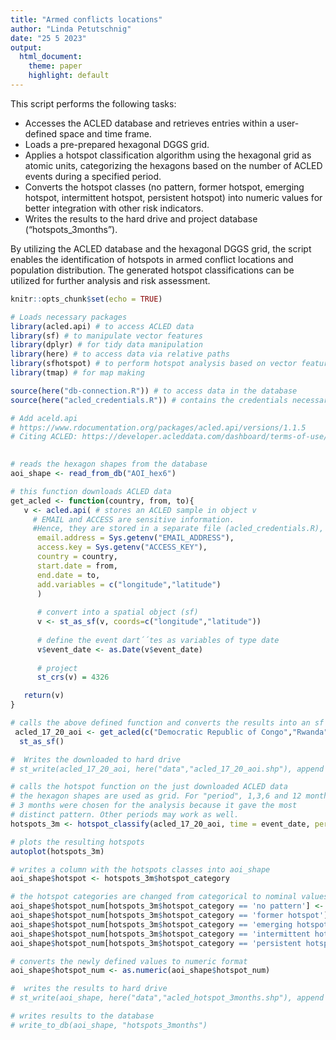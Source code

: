 ```yaml
---
title: "Armed conflicts locations"
author: "Linda Petutschnig"
date: "25 5 2023"
output:
  html_document:
    theme: paper
    highlight: default
---
```


This script performs the following tasks:

- Accesses the ACLED database and retrieves entries within a user-defined space and time frame.
- Loads a pre-prepared hexagonal DGGS grid.
- Applies a hotspot classification algorithm using the hexagonal grid as atomic units, categorizing the hexagons based on the number of ACLED events during a specified period.
- Converts the hotspot classes (no pattern, former hotspot, emerging hotspot, intermittent hotspot, persistent hotspot) into numeric values for better integration with other risk indicators.
- Writes the results to the hard drive and project database ("hotspots_3months").

By utilizing the ACLED database and the hexagonal DGGS grid, the script enables the identification of hotspots in armed conflict locations and population distribution. The generated hotspot classifications can be utilized for further analysis and risk assessment.
 
```r
knitr::opts_chunk$set(echo = TRUE)
```

```r

# Loads necessary packages
library(acled.api) # to access ACLED data
library(sf) # to manipulate vector features
library(dplyr) # for tidy data manipulation
library(here) # to access data via relative paths
library(sfhotspot) # to perform hotspot analysis based on vector features
library(tmap) # for map making

source(here("db-connection.R")) # to access data in the database
source(here("acled_credentials.R")) # contains the credentials necessary to access the ACLED data

# Add aceld.api
# https://www.rdocumentation.org/packages/acled.api/versions/1.1.5
# Citing ACLED: https://developer.acleddata.com/dashboard/terms-of-use/
 
```


```r

# reads the hexagon shapes from the database
aoi_shape <- read_from_db("AOI_hex6")

# this function downloads ACLED data
get_acled <- function(country, from, to){
   v <- acled.api( # stores an ACLED sample in object v
     # EMAIL and ACCESS are sensitive information. 
     #Hence, they are stored in a separate file (acled_credentials.R), which is set as an additional source in the beginning of the script. 
      email.address = Sys.getenv("EMAIL_ADDRESS"),
      access.key = Sys.getenv("ACCESS_KEY"),
      country = country,
      start.date = from, 
      end.date = to,
      add.variables = c("longitude","latitude")
      )
 
      # convert into a spatial object (sf)
      v <- st_as_sf(v, coords=c("longitude","latitude"))
      
      # define the event dart´´tes as variables of type date
      v$event_date <- as.Date(v$event_date)
      
      # project
      st_crs(v) = 4326

   return(v)
}

# calls the above defined function and converts the results into an sf object
 acled_17_20_aoi <- get_acled(c("Democratic Republic of Congo","Rwanda","Uganda","Burundi"), "2017-01-01", "2020-12-31") %>% 
  st_as_sf() 

#  Writes the downloaded to hard drive
# st_write(acled_17_20_aoi, here("data","acled_17_20_aoi.shp"), append = TRUE)

```

```r

# calls the hotspot function on the just downloaded ACLED data
# the hexagon shapes are used as grid. For "period", 1,3,6 and 12 months were tested and visually compared. 
# 3 months were chosen for the analysis because it gave the most
# distinct pattern. Other periods may work as well. 
hotspots_3m <- hotspot_classify(acled_17_20_aoi, time = event_date, period = "3 months", grid = aoi_shape)

# plots the resulting hotspots
autoplot(hotspots_3m)

# writes a column with the hotspots classes into aoi_shape
aoi_shape$hotspot <- hotspots_3m$hotspot_category

# the hotspot categories are changed from categorical to nominal values to enable integration with the rest of the indicators. 
aoi_shape$hotspot_num[hotspots_3m$hotspot_category == 'no pattern'] <- "0"
aoi_shape$hotspot_num[hotspots_3m$hotspot_category == 'former hotspot'] <- "20"
aoi_shape$hotspot_num[hotspots_3m$hotspot_category == 'emerging hotspot'] <- "50"
aoi_shape$hotspot_num[hotspots_3m$hotspot_category == 'intermittent hotspot'] <- "80"
aoi_shape$hotspot_num[hotspots_3m$hotspot_category == 'persistent hotspot'] <- "100"

# converts the newly defined values to numeric format
aoi_shape$hotspot_num <- as.numeric(aoi_shape$hotspot_num)

#  writes the results to hard drive
# st_write(aoi_shape, here("data","acled_hotspot_3months.shp"), append = TRUE)

# writes results to the database
# write_to_db(aoi_shape, "hotspots_3months")

```


